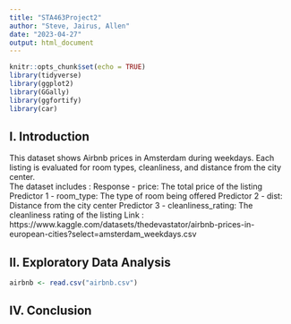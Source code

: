 ```yaml
---
title: "STA463Project2"
author: "Steve, Jairus, Allen"
date: "2023-04-27"
output: html_document
---
```


```r
knitr::opts_chunk$set(echo = TRUE)
library(tidyverse)
library(ggplot2)
library(GGally)
library(ggfortify)
library(car)
```


## I. Introduction  

 This dataset shows Airbnb prices in Amsterdam during weekdays. Each listing is evaluated for room types, cleanliness, and distance from the city center.  
The dataset includes :
Response - price: The total price of the listing 
Predictor 1 - room_type: The type of room being offered 
Predictor 2 - dist: Distance from the city center 
Predictor 3 - cleanliness_rating: The cleanliness rating of the listing 
Link : https://www.kaggle.com/datasets/thedevastator/airbnb-prices-in-european-cities?select=amsterdam_weekdays.csv


## II. Exploratory Data Analysis  
 
```r
airbnb <- read.csv("airbnb.csv")
```


## IV. Conclusion
